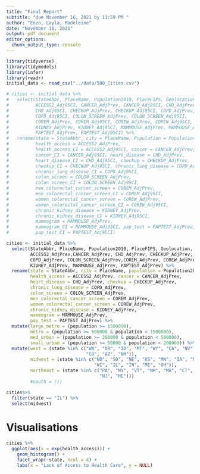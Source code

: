 ```yaml
---
title: "Final Report"
subtitle: "due November 16, 2021 by 11:59 PM "
author: "Enzo, Layla, Madeleine"
date: "November 16, 2021"
output: pdf_document
editor_options: 
  chunk_output_type: console
---
```


```r
library(tidyverse)
library(tidymodels)
library(infer)
library(readr)
initial_data <- read_csv("../data/500_Cities.csv")

# cities <- initial_data %>%
#   select(StateAbbr, PlaceName, Population2010, PlaceFIPS, Geolocation, ACCESS2_AdjPrev,
#          ACCESS2_Adj95CI, CANCER_AdjPrev, CANCER_Adj95CI, CHD_AdjPrev,
#          CHD_Adj95CI, CHECKUP_AdjPrev, CHECKUP_Adj95CI, COPD_AdjPrev,
#          COPD_Adj95CI, COLON_SCREEN_AdjPrev, COLON_SCREEN_Adj95CI,
#          COREM_AdjPrev, COREM_Adj95CI, COREW_AdjPrev, COREW_Adj95CI,
#          KIDNEY_AdjPrev, KIDNEY_Adj95CI, MAMMOUSE_AdjPrev, MAMMOUSE_Adj95CI,
#          PAPTEST_AdjPrev, PAPTEST_Adj95CI) %>%
#   rename(state = StateAbbr, city = PlaceName, Population = Population2010,
#          health_access = ACCESS2_AdjPrev,
#          health_access_CI = ACCESS2_Adj95CI, cancer = CANCER_AdjPrev,
#          cancer_CI = CANCER_Adj95CI, heart_disease = CHD_AdjPrev,
#          heart_disease_CI = CHD_Adj95CI, checkup = CHECKUP_AdjPrev,
#          checkup_CI = CHECKUP_Adj95CI, chronic_lung_disease = COPD_AdjPrev,
#          chronic_lung_disease_CI = COPD_Adj95CI,
#          colon_screen = COLON_SCREEN_AdjPrev,
#          colon_screen_CI = COLON_SCREEN_Adj95CI,
#          men_colorectal_cancer_screen = COREM_AdjPrev,
#          men_colorectal_cancer_screen_CI = COREM_Adj95CI,
#          women_colorectal_cancer_screen = COREW_AdjPrev,
#          women_colorectal_cancer_screen_CI = COREW_Adj95CI,
#          chronic_kidney_disease = KIDNEY_AdjPrev,
#          chronic_kidney_disease_CI = KIDNEY_Adj95CI,
#          mammogram = MAMMOUSE_AdjPrev,
#          mammogram_CI = MAMMOUSE_Adj95CI, pap_test = PAPTEST_AdjPrev,
#          pap_test_CI = PAPTEST_Adj95CI)

cities <- initial_data %>%
  select(StateAbbr, PlaceName, Population2010, PlaceFIPS, Geolocation, 
         ACCESS2_AdjPrev,CANCER_AdjPrev, CHD_AdjPrev, CHECKUP_AdjPrev,
         COPD_AdjPrev, COLON_SCREEN_AdjPrev,COREM_AdjPrev, COREW_AdjPrev, 
         KIDNEY_AdjPrev, MAMMOUSE_AdjPrev, PAPTEST_AdjPrev) %>%
  rename(state = StateAbbr, city = PlaceName, population = Population2010,
         health_access = ACCESS2_AdjPrev, cancer = CANCER_AdjPrev, 
         heart_disease = CHD_AdjPrev, checkup = CHECKUP_AdjPrev,
         chronic_lung_disease = COPD_AdjPrev, 
         colon_screen = COLON_SCREEN_AdjPrev,
         men_colorectal_cancer_screen = COREM_AdjPrev,
         women_colorectal_cancer_screen = COREW_AdjPrev,
         chronic_kidney_disease = KIDNEY_AdjPrev,
         mammogram = MAMMOUSE_AdjPrev, 
         pap_test = PAPTEST_AdjPrev) %>%
  mutate(large_metro = (population >= 1500000), 
         metro = (population >= 500000 & population < 1500000), 
         med_urban = (population >= 200000 & population < 500000), 
         small_urban = (population >= 50000 & population < 200000)) %>%
  mutate(west = (state %in% c("WA", "OR", "ID", "MT", "WY", "CA", "NV", "UT", 
                              "CO", "AZ", "NM")), 
         midwest = (state %in% c("ND", "SD", "NE", "KS", "MN", "IA", "MO", 
                                 "WI", "IL", "IN", "MI", "OH")),
         northeast = (state %in% c("PA", "NY", "VT", "NH", "MA", "CT", "RI", 
                                   "NJ", "ME")))
         #south = ())

cities%>%
  filter(state == "IL") %>%
  select(midwest)
``` 

# Visualisations

```r

cities %>%
  ggplot(aes(x = exp(health_access))) +
    geom_histogram() +
    facet_wrap(~state, ncol = 4) +
    labs(x = "Lack of Access to Health Care", y = NULL)

```

```r



```

```r



```